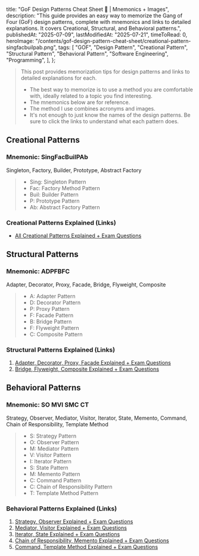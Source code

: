 
  title: "GoF Design Patterns Cheat Sheet 👺 | Mnemonics + Images",
  description:
    "This guide provides an easy way to memorize the Gang of Four (GoF) design patterns, complete with mnemonics and links to detailed explanations. It covers Creational, Structural, and Behavioral patterns.",
  publishedAt: "2025-07-09",
  lastModifiedAt: "2025-07-21",
  timeToRead: 0,
  heroImage:
    "/contents/gof-design-pattern-cheat-sheet/creational-pattern-singfacbuilpab.png",
  tags: [
    "GOF",
    "Design Pattern",
    "Creational Pattern",
    "Structural Pattern",
    "Behavioral Pattern",
    "Software Engineering",
    "Programming",
  ],
};

> This post provides memorization tips for design patterns and links to detailed explanations for each.
>
> - The best way to memorize is to use a method you are comfortable with, ideally related to a topic you find interesting.
> - The mnemonics below are for reference.
> - The method I use combines acronyms and images.
> - It's not enough to just know the names of the design patterns. Be sure to click the links to understand what each pattern does.

## Creational Patterns

### Mnemonic: **SingFacBuilPAb**

Singleton, Factory, Builder, Prototype, Abstract Factory

<ImageWithCaption
  src="/contents/gof-design-pattern-cheat-sheet/creational-pattern-singfacbuilpab.png"
  alt="Mnemonic for Creational Patterns"
  caption="Creational Patterns Mnemonic: SingFacBuilPAb"
  width={1024}
  height={1024}
/>

> - Sing: Singleton Pattern
> - Fac: Factory Method Pattern
> - Buil: Builder Pattern
> - P: Prototype Pattern
> - Ab: Abstract Factory Pattern

### Creational Patterns Explained (Links)

- [All Creational Patterns Explained + Exam Questions](/en/blog/gof-design-creational-pattern-for-exam)

## Structural Patterns

### Mnemonic: **ADPFBFC**

Adapter, Decorator, Proxy, Facade, Bridge, Flyweight, Composite

<ImageWithCaption
  src="/contents/gof-design-pattern-cheat-sheet/whrerispuffcome.png"
  alt="Mnemonic for Structural Patterns"
  caption="Structural Patterns Mnemonic: ADPFBFC"
  width={1024}
  height={1024}
/>

> - A: Adapter Pattern
> - D: Decorator Pattern
> - P: Proxy Pattern
> - F: Facade Pattern
> - B: Bridge Pattern
> - F: Flyweight Pattern
> - C: Composite Pattern

### Structural Patterns Explained (Links)

1. [Adapter, Decorator, Proxy, Facade Explained + Exam Questions](/en/blog/gof-design-structural-pattern-for-exam)
2. [Bridge, Flyweight, Composite Explained + Exam Questions](/en/blog/gof-design-structural-pattern-2)

## Behavioral Patterns

### Mnemonic: **SO MVI SMC CT**

Strategy, Observer, Mediator, Visitor, Iterator, State, Memento, Command, Chain of Responsibility, Template Method

<ImageWithCaption
  src="/contents/gof-design-pattern-cheat-sheet/behavioral-pattern-alloptionabovemiddledefencebookmechanictem.png"
  alt="Mnemonic for Behavioral Patterns"
  caption="Behavioral Patterns Mnemonic: SO MVI SMC CT"
  width={1024}
  height={1024}
/>

> - S: Strategy Pattern
> - O: Observer Pattern
> - M: Mediator Pattern
> - V: Visitor Pattern
> - I: Iterator Pattern
> - S: State Pattern
> - M: Memento Pattern
> - C: Command Pattern
> - C: Chain of Responsibility Pattern
> - T: Template Method Pattern

### Behavioral Patterns Explained (Links)

1. [Strategy, Observer Explained + Exam Questions](/en/blog/gof-design-behavioral-pattern-1)
2. [Mediator, Visitor Explained + Exam Questions](/en/blog/gof-design-behavioral-pattern-5)
3. [Iterator, State Explained + Exam Questions](/en/blog/gof-design-behavioral-pattern-4)
4. [Chain of Responsibility, Memento Explained + Exam Questions](/en/blog/gof-design-behavioral-pattern-3)
5. [Command, Template Method Explained + Exam Questions](/en/blog/gof-design-behavioral-pattern-2)
